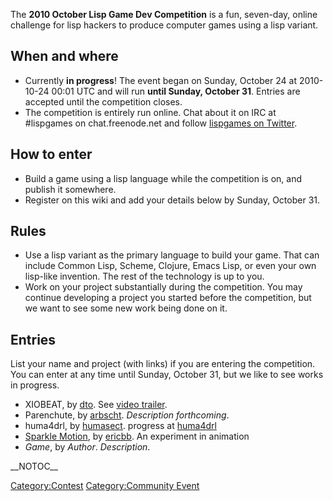 The '''2010 October Lisp Game Dev Competition''' is a fun, seven-day, online challenge for lisp hackers to produce computer games using a lisp variant.

== When and where ==

* Currently '''in progress'''! The event began on Sunday, October 24 at 2010-10-24 00:01 UTC and will run '''until Sunday, October 31'''. Entries are accepted until the competition closes.
* The competition is entirely run online.  Chat about it on IRC at #lispgames on chat.freenode.net and follow [http://twitter.com/lispgames lispgames on Twitter].

== How to enter ==

* Build a game using a lisp language while the competition is on, and publish it somewhere.
* Register on this wiki and add your details below by Sunday, October 31.

== Rules ==

* Use a lisp variant as the primary language to build your game.  That can include Common Lisp, Scheme, Clojure, Emacs Lisp, or even your own lisp-like invention.  The rest of the technology is up to you.
* Work on your project substantially during the competition.  You may continue developing a project you started before the competition, but we want to see some new work being done on it.

== Entries ==

List your name and project (with links) if you are entering the competition.  You can enter at any time until Sunday, October 31, but we like to see works in progress.

* XIOBEAT, by [http://lispgamesdev.blogspot.com dto]. See [http://www.youtube.com/watch?v=BTveUHQoyyc video trailer].
* Parenchute, by [[User:Arbscht|arbscht]]. ''Description forthcoming''.
* huma4drl, by [[User:humasect|humasect]]. progress at [http://humasect.github.com/huma4drl huma4drl]
* [http://norstrulde.org/sparklemotion/index.html Sparkle Motion], by [[User:ericbb|ericbb]].  An experiment in animation
* ''Game'', by ''Author''. ''Description''.

[[Category:Contest]]
[[Category:Community Event]]
__NOTOC__